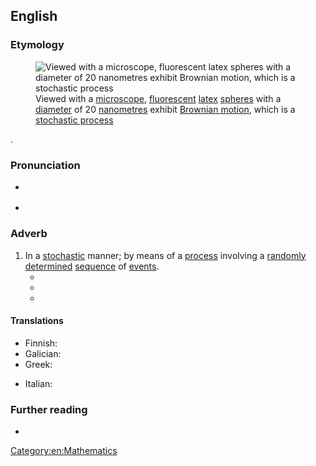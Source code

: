 ==English==
{{was wotd|2018|February|24}}

===Etymology===
[[File:Brownianmotion beads in water spim video.gif|thumb|Viewed with a [[microscope]], [[fluorescent]] [[latex]] [[sphere]]s with a [[diameter]] of 20 [[nanometre]]s exhibit [[Brownian motion]], which is a [[stochastic process]]]]

{{suffix|en|stochastic|ally}}.

===Pronunciation===
* {{a|RP|GA}} {{IPA|/stəˈkæstɪkli/|/stəˈkæstɪkəli/|lang=en}}
* {{hyphenation|sto|chas|tic|al|ly|lang=en}}

===Adverb===
{{en-adv}}

# In a [[stochastic]] manner; by means of a [[process#Noun|process]] involving a [[randomly]] [[determine]]d [[sequence#Noun|sequence]] of [[event]]s.
#* {{quote-book|author=Ralph Cudworth|authorlink=Ralph Cudworth|editor=John Allen|title=A Treatise of Freewill, [...] Now First Edited, from the Original MS., and with Notes|location=London|publisher=[[w:John William Parker|John W[illiam] Parker]], [[w:Strand, London|West Strand]]|year=1838|pages=39–40|pageurl=https://books.google.com/books?id=a7ZjAAAAcAAJ&pg=PA40|oclc=946613547|passage=That is when we have no clear and distinct conception of the truth of a proposition (which is the knowledge of it and can never be false) we may notwithstanding, extend our assents further and judge '''stochastically''', that is opine, this way or that way concerning it, and that sometimes with a great deal of confidence and assurance too.}}
#* {{quote-book|author=Gordon W[illard] Allport|authorlink=Gordon Allport|chapter=Selective Quantitative Techniques|editor={{w|Gardner Lindzey}}|title=Handbook of Social Psychology|volume=1 (Theory and Method)|location=Reading, Mass.|publisher={{w|Addison-Wesley}}|page=317|column=2|year=1954|oclc=769043792|passage=In the table the scores from group A are '''stochastically''' smaller than those for B, C, or D because group A always has at least as many scores at or below a particular number as any of the other groups. Similarly, the scores from group B are '''stochastically''' smaller than those from group C.}}
#* {{quote-book|author=J[ames] C[lement] I. Dooge|authorlink=James Dooge|chapter=Lecture 1. Hydrologic Systems.|title=Linear Theory of Hydrologic Systems|series=Technical Bulletin|seriesvolume=no. 1468|location=Washington, D.C.|publisher={{w|Agricultural Research Service}}, {{w|United States Department of Agriculture}}|month=October|year=1973|page=8|pageurl=https://books.google.com/books?id=UNdFLLQcvC0C&pg=PA8|oclc=421658671|passage=In still other cases, the state of the system is '''stochastically''' determined or else assumed to be '''stochastically''' determined, that is, determined by a random factor.}}

====Translations====
{{trans-top|in a stochastic manner}}
* Finnish: {{t|fi|stokastisesti}}
* Galician: {{t|gl|estocasticamente}}
* Greek: {{t+|el|στοχαστικά}}
{{trans-mid}}
* Italian: {{t+|it|stocasticamente}}
{{trans-bottom}}

===Further reading===
* {{pedia|stochastic}}

[[Category:en:Mathematics]]